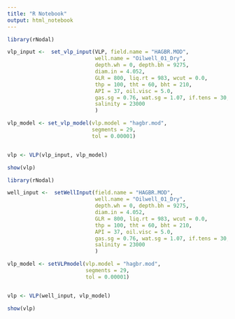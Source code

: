 ```yaml
---
title: "R Notebook"
output: html_notebook
---
```






```r
library(rNodal)

vlp_input <-  set_vlp_input(VLP, field.name = "HAGBR.MOD", 
                            well.name = "Oilwell_01_Dry", 
                            depth.wh = 0, depth.bh = 9275, 
                            diam.in = 4.052, 
                            GLR = 800, liq.rt = 983, wcut = 0.0, 
                            thp = 100, tht = 60, bht = 210, 
                            API = 37, oil.visc = 5.0, 
                            gas.sg = 0.76, wat.sg = 1.07, if.tens = 30, 
                            salinity = 23000
                            )

vlp_model <- set_vlp_model(vlp.model = "hagbr.mod", 
                           segments = 29, 
                           tol = 0.00001)


vlp <- VLP(vlp_input, vlp_model)

show(vlp)
```


```r
library(rNodal)

well_input <-  setWellInput(field.name = "HAGBR.MOD", 
                            well.name = "Oilwell_01_Dry", 
                            depth.wh = 0, depth.bh = 9275, 
                            diam.in = 4.052, 
                            GLR = 800, liq.rt = 983, wcut = 0.0, 
                            thp = 100, tht = 60, bht = 210, 
                            API = 37, oil.visc = 5.0, 
                            gas.sg = 0.76, wat.sg = 1.07, if.tens = 30, 
                            salinity = 23000
                            )

vlp_model <- setVLPmodel(vlp.model = "hagbr.mod", 
                         segments = 29, 
                         tol = 0.00001)


vlp <- VLP(well_input, vlp_model)

show(vlp)
```

